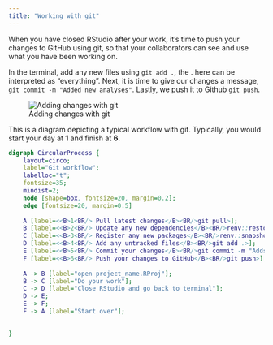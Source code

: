 ```yaml
---
title: "Working with git"
---
```



When you have closed RStudio after your work, it's time to push your changes to GitHub using git, so that your collaborators can see and use what you have been working on. 

In the terminal, add any new files using `git add .`, the . here can be interpreted as "everything". 
Next, it is time to give our changes a message, `git commit -m "Added new analyses"`. 
Lastly, we push it to Github `git push`. 

![Adding changes with git](terminal_git.png)

This is a diagram depicting a typical workflow with git. Typically, you would start your day at **1** and finish at **6**.
```dot
digraph CircularProcess {
    layout=circo;
    label="Git workflow";
    labelloc="t";
    fontsize=35;
    mindist=2;
    node [shape=box, fontsize=20, margin=0.2];
    edge [fontsize=20, margin=0.5]
    
    A [label=<<B>1<BR/> Pull latest changes</B><BR/>git pull>];
    B [label=<<B>2<BR/> Update any new dependencies</B><BR/>renv::restore()>];
    C [label=<<B>3<BR/> Register any new packages</B><BR/>renv::snapshot>];
    D [label=<<B>4<BR/> Add any untracked files</B><BR/>git add .>];
    E [label=<<B>5<BR/> Commit your changes</B><BR/>git commit -m "Adds new analyses">];
    F [label=<<B>6<BR/> Push your changes to GitHub</B><BR/>git push>];
    
    A -> B [label="open project_name.RProj"];
    B -> C [label="Do your work"];
    C -> D [label="Close RStudio and go back to terminal"];
    D -> E;
    E -> F;
    F -> A [label="Start over"];
    

}
```

